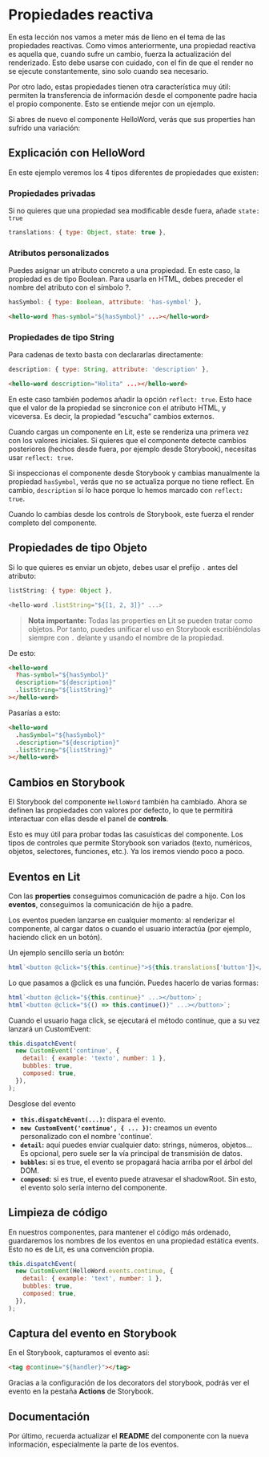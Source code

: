 
<Meta title="Guide/05 - Lección/1- Lección" />

# Propiedades reactiva

En esta lección nos vamos a meter más de lleno en el tema de las propiedades reactivas.
Como vimos anteriormente, una propiedad reactiva es aquella que, cuando sufre un cambio, fuerza la actualización del renderizado.
Esto debe usarse con cuidado, con el fin de que el render no se ejecute constantemente, sino solo cuando sea necesario.

Por otro lado, estas propiedades tienen otra característica muy útil: permiten la transferencia de información desde el componente padre hacia el propio componente.
Esto se entiende mejor con un ejemplo.

Si abres de nuevo el componente HelloWord, verás que sus properties han sufrido una variación:

## Explicación con HelloWord

En este ejemplo veremos los 4 tipos diferentes de propiedades que existen:

### Propiedades privadas

Si no quieres que una propiedad sea modificable desde fuera, añade `state: true`

```js
translations: { type: Object, state: true },
```

### Atributos personalizados

Puedes asignar un atributo concreto a una propiedad.
En este caso, la propiedad es de tipo Boolean. Para usarla en HTML, debes preceder el nombre del atributo con el símbolo ?.

```js
hasSymbol: { type: Boolean, attribute: 'has-symbol' },
```

```html
<hello-word ?has-symbol="${hasSymbol}" ...></hello-word>
```

### Propiedades de tipo String

Para cadenas de texto basta con declararlas directamente:

```js
description: { type: String, attribute: 'description' },
```

```html
<hello-word description="Holita" ...></hello-word>
```

En este caso también podemos añadir la opción `reflect: true`.
Esto hace que el valor de la propiedad se sincronice con el atributo HTML, y viceversa. Es decir, la propiedad “escucha” cambios externos.

Cuando cargas un componente en Lit, este se renderiza una primera vez con los valores iniciales. Si quieres que el componente detecte cambios posteriores (hechos desde fuera, por ejemplo desde Storybook), necesitas usar `reflect: true`.

Si inspeccionas el componente desde Storybook y cambias manualmente la propiedad `hasSymbol`, verás que no se actualiza porque no tiene reflect. En cambio, `description` sí lo hace porque lo hemos marcado con `reflect: true`.

Cuando lo cambias desde los controls de Storybook, este fuerza el render completo del componente.

## Propiedades de tipo Objeto

Si lo que quieres es enviar un objeto, debes usar el prefijo `.` antes del atributo:

```js
listString: { type: Object },
```

```js
<hello-word .listString="${[1, 2, 3]}" ...>
```

> **Nota importante:** Todas las properties en Lit se pueden tratar como objetos. Por tanto, puedes unificar el uso en Storybook escribiéndolas siempre con `.` delante y usando el nombre de la propiedad.

De esto:

```html
<hello-word
  ?has-symbol="${hasSymbol}"
  description="${description}"
  .listString="${listString}"
></hello-word>
```

Pasarías a esto:

```html
<hello-word
  .hasSymbol="${hasSymbol}"
  .description="${description}"
  .listString="${listString}"
></hello-word>
```

## Cambios en Storybook

El Storybook del componente `HelloWord` también ha cambiado.
Ahora se definen las propiedades con valores por defecto, lo que te permitirá interactuar con ellas desde el panel de **controls**.

Esto es muy útil para probar todas las casuísticas del componente.
Los tipos de controles que permite Storybook son variados (texto, numéricos, objetos, selectores, funciones, etc.). Ya los iremos viendo poco a poco.

## Eventos en Lit

Con las **properties** conseguimos comunicación de padre a hijo.
Con los **eventos**, conseguimos la comunicación de hijo a padre.

Los eventos pueden lanzarse en cualquier momento: al renderizar el componente, al cargar datos o cuando el usuario interactúa (por ejemplo, haciendo click en un botón).

Un ejemplo sencillo sería un botón:

```js
html`<button @click="${this.continue}">${this.translations['button']}</button>`;
```

Lo que pasamos a @click es una función. Puedes hacerlo de varias formas:

```js
html`<button @click="${this.continue}" ...></button>`;
html`<button @click="${() => this.continue()}" ...></button>`;
```

Cuando el usuario haga click, se ejecutará el método continue, que a su vez lanzará un CustomEvent:

```js
this.dispatchEvent(
  new CustomEvent('continue', {
    detail: { example: 'texto', number: 1 },
    bubbles: true,
    composed: true,
  }),
);
```

Desglose del evento

- **`this.dispatchEvent(...)`:** dispara el evento.
- **`new CustomEvent('continue', { ... })`:** creamos un evento personalizado con el nombre 'continue'.
- **`detail`:** aquí puedes enviar cualquier dato: strings, números, objetos… Es opcional, pero suele ser la vía principal de transmisión de datos.
- **`bubbles`:** si es true, el evento se propagará hacia arriba por el árbol del DOM.
- **`composed`:** si es true, el evento puede atravesar el shadowRoot. Sin esto, el evento solo sería interno del componente.

## Limpieza de código

En nuestros componentes, para mantener el código más ordenado, guardaremos los nombres de los eventos en una propiedad estática events.
Esto no es de Lit, es una convención propia.

```js
this.dispatchEvent(
  new CustomEvent(HelloWord.events.continue, {
    detail: { example: 'text', number: 1 },
    bubbles: true,
    composed: true,
  }),
);
```

## Captura del evento en Storybook

En el Storybook, capturamos el evento así:

```html
<tag @continue="${handler}"></tag>
```

Gracias a la configuración de los decorators del storybook, podrás ver el evento en la pestaña **Actions** de Storybook.

## Documentación

Por último, recuerda actualizar el **README** del componente con la nueva información, especialmente la parte de los eventos.

